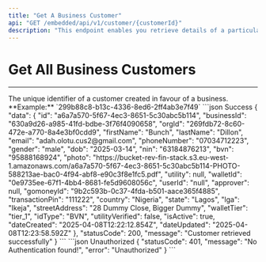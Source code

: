 ```yaml
---
title: "Get A Business Customer"
api: "GET /embedded/api/v1/customer/{customerId}"
description: "This endpoint enables you retrieve details of a particular customer"
---
```


# Get All Business Customers

---

<ParamField path="customerId" type="string" required>
	The unique identifier of a customer created in favour of a business.
	**Example:** `299b88c8-b13c-4336-8ed6-2ff4ab3e7f49`
</ParamField>

<ResponseExample>
```json Success
{
	"data": {
		"id": "a6a7a570-5f67-4ec3-8651-5c30abc5b114",
		"businessId": "630a9d26-a985-41fd-bdbe-3f76f4090658",
		"orgId": "269fdb72-8c60-472e-a770-8a4e3bf0cdd9",
		"firstName": "Bunch",
		"lastName": "Dillon",
		"email": "adah.olotu.cus2@gmail.com",
		"phoneNumber": "07034712223",
		"gender": "male",
		"dob": "2025-03-14",
		"nin": "63184876213",
		"bvn": "95888168924",
		"photo": "https://bucket-rev-fin-stack.s3.eu-west-1.amazonaws.com/a6a7a570-5f67-4ec3-8651-5c30abc5b114-PHOTO-588213ae-bac0-4f94-abf8-e90c3f8e1fc5.pdf",
		"utility": null,
		"walletId": "0e9735ee-67f1-4bb4-8681-fe5d9608056c",
		"userId": "null",
		"approver": null,
		"gomoneyId": "9b2c593b-0c37-4fda-b501-aace365f4885",
		"transactionPin": "111222",
		"country": "Nigeria",
		"state": "Lagos",
		"lga": "Ikeja",
		"streetAddress": "28 Dummy Close, Bigger Dummy",
		"walletTier": "tier_1",
		"idType": "BVN",
		"utilityVerified": false,
		"isActive": true,
		"dateCreated": "2025-04-08T12:22:12.854Z",
		"dateUpdated": "2025-04-08T12:23:58.592Z"
	},
	"statusCode": 200,
	"message": "Customer retrieved successfully"
}
```
```json Unauthorized
{
	"statusCode": 401,
	"message": "No Authentication found!",
	"error": "Unauthorized"
}
```
</ResponseExample>
